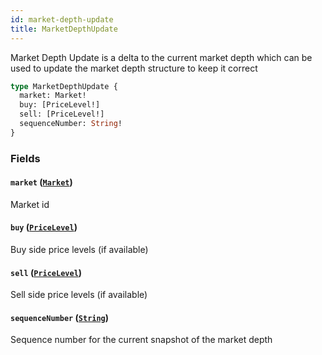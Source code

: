 ```yaml
---
id: market-depth-update
title: MarketDepthUpdate
---
```



Market Depth Update is a delta to the current market depth which can be used to update the
market depth structure to keep it correct

```graphql
type MarketDepthUpdate {
  market: Market!
  buy: [PriceLevel!]
  sell: [PriceLevel!]
  sequenceNumber: String!
}
```


### Fields

#### `market` ([`Market`](/docs/mainnet/graphql/objects/market))

Market id


#### `buy` ([`PriceLevel`](/docs/mainnet/graphql/objects/price-level))

Buy side price levels (if available)


#### `sell` ([`PriceLevel`](/docs/mainnet/graphql/objects/price-level))

Sell side price levels (if available)


#### `sequenceNumber` ([`String`](/docs/mainnet/graphql/scalars/string))

Sequence number for the current snapshot of the market depth




